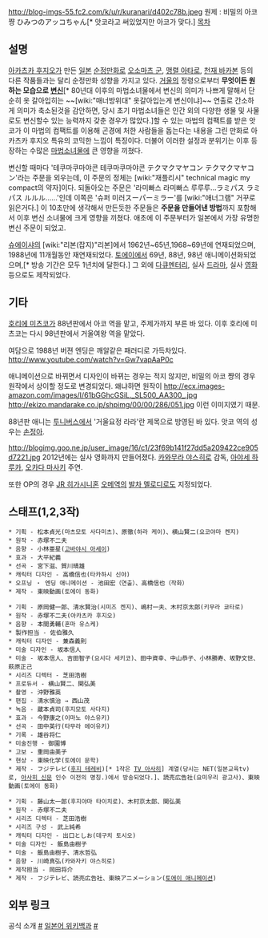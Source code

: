 http://blog-imgs-55.fc2.com/k/u/r/kuranari/d402c78b.jpeg
원제 : 비밀의 아코 쨩 ひみつのアッコちゃん[* 앗코라고 써있었지만 아코가 맞다.]
[[목차]]

== 설명 ==
[[아카츠카 후지오]]가 만든 [[일본]] [[순정만화]]로 [[오소마츠 군]], [[맹렬 아타로]], [[천재 바카본]] 등의 다른 작품들과는 달리 순정만화 성향을 가지고 있다. [[거울]]의 정령으로부터 '''무엇이든 원하는 모습으로 [[변신]]'''[* 80년대 이후의 마법소녀물에서 변신의 의미가 나쁘게 말해서 단순히 옷 갈아입히는 ~~[wiki:"매너방위대" 옷갈아입는게 변신이냐]~~ 연출로 간소하게 의미가 축소된것을 감안하면, 당시 초기 마법소녀들은 인간 외의 다양한 생물 및 사물로도 변신할수 있는 능력까지 갖춘 경우가 많았다.]할 수 있는 마법의 컴팩트를 받은 앗코가 이 마법의 컴팩트를 이용해 곤경에 처한 사람들을 돕는다는 내용을 그린 만화로 아카츠카 후지오 특유의 코믹한 느낌이 특징이다. 더불어 이러한 설정과 분위기는 이후 등장하는 수많은 [[마법소녀물]]에 큰 영향을 끼쳤다.

변신할 때마다 '테쿠마쿠마야콘 테쿠마쿠마야콘 テクマクマヤコン テクマクマヤコン'라는 주문을 외우는데, 이 주문의 정체는 [wiki:"재플리시" technical magic my compact의 약자]이다.  되돌아오는 주문은 '라미빠스 라미빠스 루루루...ラミパス ラミパス ルルル……'인데 이쪽은 '슈퍼 미러スーパーミラー'를 [wiki:"애너그램" 거꾸로 읽은거다.] 이 10초만에 생각해서 만든듯한 주문들은 '''주문을 만들어낸 방법'''까지 포함해서 이후 변신 소녀물에 크게 영향을 끼쳤다. 애초에 이 주문부터가 일본에서 가장 유명한 변신 주문이 되었고. 

[[슈에이샤]]의 [wiki:"리본(잡지)"리본]에서 1962년~65년,1968~69년에 연재되었으며, 1988년에 11개월동안 재연재되었다. [[토에이]]에서 69년, 88년, 98년 애니메이션화되었으며,[* 방송 기간은 모두 1년치에 달한다.] 그 외에 [[다큐멘터리]], 실사 [[드라마]], 실사 [[영화]] 등으로도 제작되었다.
== 기타 ==
[[호리에 미츠코]]가 88년판에서 아코 역을 맡고, 주제가까지 부른 바 있다. 이후 호리에 미츠코는 다시 98년판에서 거울여왕 역을 맡았다.

{{{#!html
69년 버젼 OP
<iframe width="640" height="360" src="http://www.youtube.com/embed/KykhC2-WP7s?feature=player_detailpage" frameborder="0" allowfullscreen></iframe>

호리에 미츠코가 부른 88년 버젼 OP
<iframe width="640" height="360" src="http://www.youtube.com/embed/ZF_Iynaduoo?feature=player_detailpage" frameborder="0" allowfullscreen></iframe>

98년 버젼 OP
<iframe width="640" height="360" src="http://www.youtube.com/embed/-zGqqweO6MQ?feature=player_detailpage" frameborder="0" allowfullscreen></iframe>
}}}

여담으로 1988년 버젼 엔딩은 깨알같은 패러디로 가득차있다.
http://www.youtube.com/watch?v=Gw7vapAaP0c

애니메이션으로 바뀌면서 디자인이 바뀌는 경우는 적지 않지만, 비밀의 아코 쨩의 경우 원작에서 상이할 정도로 변경되었다. 왜냐하면 원작이
http://ecx.images-amazon.com/images/I/61bGGhcGSiL._SL500_AA300_.jpg
http://ekizo.mandarake.co.jp/shpimg/00/00/286/051.jpg
이런 이미지였기 때문.

88년판 애니는 [[투니버스]]에서 '거울요정 라라'란 제목으로 방영된 바 있다. 앗코 역의 성우는 [[손정아]].

http://blogimg.goo.ne.jp/user_image/16/c1/23f69b141f27dd5a209422ce905d7221.jpg
2012년에는 실사 영화까지 만들어졌다. [[카와무라 야스히로]] 감독, [[아야세 하루카]], [[오카다 마사키]] 주연.

또한 OP의 경우 [[JR 히가시니혼]] [[오메역]]의 [[발차 멜로디]]로도 지정되었다.
{{{#!html
<iframe width="640" height="360" src="http://www.youtube.com/embed/spgRxvJt3DI?feature=player_detailpage" frameborder="0" allowfullscreen></iframe>
}}}
== 스태프(1,2,3작) ==

 * 기획 - 松本貞光(마츠모토 사다미츠)、原徹(하라 케이)、横山賢二(요코야마 켄지)
 * 원작 - 赤塚不二夫
 * 음향 - 小林亜星([[고바야시 아세이]])
 * 효과 - 大平紀義
 * 선곡 - 宮下滋、賀川晴雄
 * 캐릭터 디자인 - 高橋信也(타카하시 신야)
 * 오프닝 ・ 엔딩 애니메이션 - 池田宏（연출）、高橋信也（작화）
 * 제작 - 東映動画(토에이 동화)

 * 기획 - 原岡健一郎、清水賢治(시미즈 켄지)、嶋村一夫、木村京太郎(키무라 쿄타로)
 * 원작 - 赤塚不二夫(아카츠카 후지오)
 * 음향 - 本間勇輔(혼마 유스케)
 * 製作担当 - 佐伯雅久
 * 캐릭터 디자인 - 兼森義則
 * 미술 디자인 - 坂本信人
 * 미술 - 坂本信人、吉田智子(요시다 세키코)、田中資幸、中山恭子、小林勝寿、坂野文世、萩原正己
 * 시리즈 디렉터 - 芝田浩樹
 * 프로듀서 - 横山賢二、関弘美
 * 촬영 - 沖野雅英
 * 편집 - 清水慎治 → 西山茂
 * 녹음 - 蔵本貞司(후지모토 사다지)
 * 효과 - 今野康之(이마노 야스유키)
 * 선곡 - 田中英行(타무라 에이유키)
 * 기록 - 雄谷将仁
 * 미술진행 - 御園博
 * 고보 - 重岡由美子
 * 현상 - 東映化学(토에이 문학)
 * 제작 - フジテレビ([[후지 테레비]])[* 1작은 [[TV 아사히]]] 계열(당시는 NET(일본교육tv)로, [[아사히 신문]] 인수 이전의 명칭.)에서 방송되었다.]、読売広告社(요미우리 광고사)、東映動画(토에이 동화)

 * 기획 - 藤山太一郎(후지야마 타이치로)、木村京太郎、関弘美
 * 원작 - 赤塚不二夫
 * 시리즈 디렉터 - 芝田浩樹
 * 시리즈 구성 - 武上純希
 * 캐릭터 디자인 - 出口としお(데구치 토시오)
 * 미술 디자인 - 飯島由樹子
 * 미술 - 飯島由樹子、清水哲弘
 * 음향 - 川崎真弘(카와자키 야스히로)
 * 제작担当 - 岡田将介
 * 제작 - フジテレビ、読売広告社、東映アニメーション([[토에이 애니메이션]])

== 외부 링크 ==
공식 소개 [http://www.koredeiinoda.net/manga/akkochan.html #]
[[일본어 위키백과]] [http://ja.wikipedia.org/wiki/%E3%81%B2%E3%81%BF%E3%81%A4%E3%81%AE%E3%82%A2%E3%83%83%E3%82%B3%E3%81%A1%E3%82%83%E3%82%93 #]
